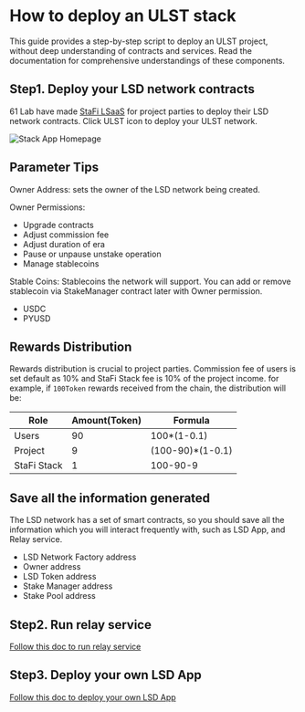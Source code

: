 # How to deploy an ULST stack

This guide provides a step-by-step script to deploy an ULST project, without deep understanding of contracts and services. Read the documentation for comprehensive understandings of these components.

## Step1. Deploy your LSD network contracts

61 Lab have made [StaFi LSaaS](https://stack-app.stafi.io/) for project parties to deploy their LSD network contracts. Click ULST icon to deploy your ULST network.

![](/image/ulst/stack-app-homepage.png "Stack App Homepage")

## Parameter Tips

Owner Address: sets the owner of the LSD network being created.

Owner Permissions:
- Upgrade contracts
- Adjust commission fee
- Adjust duration of era
- Pause or unpause unstake operation
- Manage stablecoins

Stable Coins: Stablecoins the network will support. You can add or remove stablecoin via StakeManager contract later with Owner permission.

- USDC
- PYUSD

## Rewards Distribution

Rewards distribution is crucial to project parties. Commission fee of users is set default as 10% and StaFi Stack fee is 10% of the project income. for example, if `100Token` rewards received from the chain, the distribution will be:

| Role | Amount(Token) | Formula |
|---------------|--------|-------|
|  Users        |  90 | 100*(1-0.1)  |
|  Project      |  9  | (100-90)*(1-0.1)  |
|  StaFi Stack  |  1  | 100-90-9  |

## Save all the information generated

The LSD network has a set of smart contracts, so you should save all the information which you will interact frequently with, such as LSD App, and Relay service.

- LSD Network Factory address
- Owner address
- LSD Token address
- Stake Manager address
- Stake Pool address

## Step2. Run relay service
[Follow this doc to run relay service](./relay/)

## Step3. Deploy your own LSD App
[Follow this doc to deploy your own LSD App](./app/)
